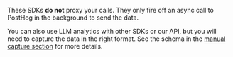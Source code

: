 
<CalloutBox type="fyi" icon="IconInfo" title="Proxy note">

These SDKs **do not** proxy your calls. They only fire off an async call to PostHog in the background to send the data.

You can also use LLM analytics with other SDKs or our API, but you will need to capture the data in the right format. See the schema in the [manual capture section](/docs/llm-analytics/manual-capture) for more details.

</CalloutBox>